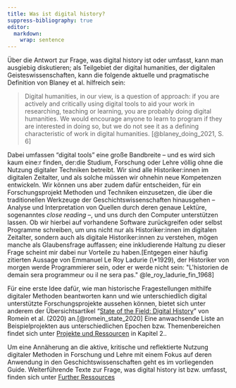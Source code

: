 ```yaml
---
title: Was ist digital history?
suppress-bibliography: true
editor: 
  markdown: 
    wrap: sentence
---
```


Über die Antwort zur Frage, was digital history ist oder umfasst, kann man ausgiebig diskutieren; als Teilgebiet der digital humanities, der digitalen Geisteswissenschaften, kann die folgende aktuelle und pragmatische Definition von Blaney et al. hilfreich sein:

> Digital humanities, in our view, is a question of approach: if you are actively and critically using digital tools to aid your work in researching, teaching or learning, you are probably doing digital humanities.
> We would encourage anyone to learn to program if they are interested in doing so, but we do not see it as a defining characteristic of work in digital humanities.
> [@blaney_doing_2021, S. 6]

Dabei umfassen "digital tools" eine große Bandbreite -- und es wird sich kaum eine:r finden, der:die Studium, Forschung oder Lehre völlig ohne die Nutzung digitaler Techniken betreibt.
Wir sind alle Historiker:innen im digitalen Zeitalter, und als solche müssen wir ohnehin neue Kompetenzen entwickeln.
Wir können uns aber zudem dafür entscheiden, für ein Forschungsprojekt Methoden und Techniken einzusetzen, die über die traditionellen Werkzeuge der Geschichtswissenschaften hinausgehen -- Analyse und Interpretation von Quellen durch deren genaue Lektüre, sogenanntes *close reading* --, und uns durch den Computer unterstützen lassen.
Ob wir hierbei auf vorhandene Software zurückgreifen oder selbst Programme schreiben, um uns nicht nur als Historiker:innen im digitalen Zeitalter, sondern auch als digitale Historiker:innen zu verstehen, mögen manche als Glaubensfrage auffassen; eine inkludierende Haltung zu dieser Frage scheint mir dabei nur Vorteile zu haben.[Entgegen einer häufig zitierten Aussage von Emmanuel Le Roy Ladurie (\*1929), der Historiker von morgen werde Programmierer sein, oder er werde nicht sein: "L'historien de demain sera programmeur ou il ne sera pas." @le_roy_ladurie_fin_1968]

Für eine erste Idee dafür, wie man historische Fragestellungen mithilfe digitaler Methoden beantworten kann und wie unterschiedlich digital unterstützte Forschungsprojekte aussehen können, bietet sich unter anderem der Übersichtsartikel "[State of the Field: Digital History](https://onlinelibrary.wiley.com/doi/10.1111/1468-229X.12969)" von Romein et al. (2020) an.[@romein_state_2020] Eine anwachsende Liste an Beispielprojekten aus unterschiedlichen Epochen bzw.
Themenbereichen findet sich unter [Projekte und Ressourcen](02_forschung_lehre.qmd##Projekte und Ressourcen) in Kapitel 2..

Um eine Annäherung an die aktive, kritische und reflektierte Nutzung digitaler Methoden in Forschung und Lehre mit einem Fokus auf deren Anwendung in den Geschichtswissenschaften geht es im vorliegenden Guide.
Weiterführende Texte zur Frage, was digital history ist bzw.
umfasst, finden sich unter [Further Ressources](further_ressources.qmd##Was ist digital history?)
